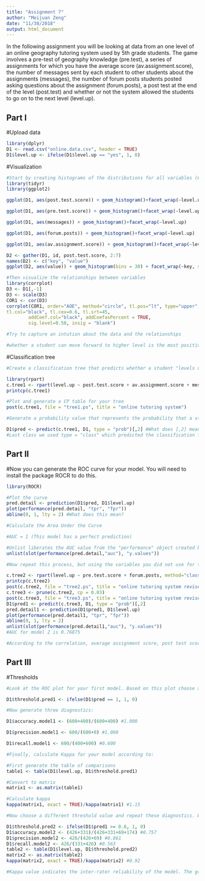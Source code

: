 ```yaml
---
title: "Assignment 7"
author: "Meijuan Zeng"
date: "11/30/2018"
output: html_document
---
```


In the following assignment you will be looking at data from an one level of an online geography tutoring system used by 5th grade students. The game involves a pre-test of geography knowledge (pre.test), a series of assignments for which you have the average score (av.assignment.score),  the number of messages sent by each student to other students about the assignments (messages), the number of forum posts students posted asking questions about the assignment (forum.posts), a post test at the end of the level (post.test) and whether or not the system allowed the students to go on to the next level (level.up).  

## Part I

#Upload data
```r
library(dplyr)
D1 <- read.csv("online.data.csv", header = TRUE)
D1$level.up <- ifelse(D1$level.up == "yes", 1, 0)
```

#Visualization 
```r
#Start by creating histograms of the distributions for all variables (#HINT: look up "facet" in the ggplot documentation)
library(tidyr)
library(ggplot2)

ggplot(D1, aes(post.test.score)) + geom_histogram()+facet_wrap(~level.up)

ggplot(D1, aes(pre.test.score)) + geom_histogram()+facet_wrap(~level.up)

ggplot(D1, aes(messages)) + geom_histogram()+facet_wrap(~level.up)

ggplot(D1, aes(forum.posts)) + geom_histogram()+facet_wrap(~level.up)

ggplot(D1, aes(av.assignment.score)) + geom_histogram()+facet_wrap(~level.up)

D2 <- gather(D1, id, post.test.score, 2:7)
names(D2) <- c("key", "value")
ggplot(D2, aes(value)) + geom_histogram(bins = 30) + facet_wrap(~key, scale = 'free')

#Then visualize the relationships between variables
library(corrplot)
D3 <- D1[,-1]
D3 <- scale(D3)
COR1 <- cor(D3)
corrplot(COR1, order="AOE", method="circle", tl.pos="lt", type="upper",        
tl.col="black", tl.cex=0.6, tl.srt=45, 
        addCoef.col="black", addCoefasPercent = TRUE,
        sig.level=0.50, insig = "blank")

#Try to capture an intution about the data and the relationships

#whether a student can move forward to higher level is the most positively correlated with the student's average assignment score, followed by the post.test score and messages. So I will choose these 3 variables to predict if a student can level up in my classification tree.
```
#Classification tree
```r
#Create a classification tree that predicts whether a student "levels up" in the online course using three variables of your choice (As we did last time, set all controls to their minimums)

library(rpart)
c.tree1 <- rpart(level.up ~ post.test.score + av.assignment.score + messages, method="class", data=D1) 
printcp(c.tree1)

#Plot and generate a CP table for your tree 
post(c.tree1, file = "tree1.ps", title = "online tutoring system")

#Generate a probability value that represents the probability that a student levels up based your classification tree 

D1$pred <- predict(c.tree1, D1, type = "prob")[,2] #What does [,2] mean here?
#Last class we used type = "class" which predicted the classification for us, this time we are using type = "prob" to see the probability that our classififcation is based on.

```
## Part II
#Now you can generate the ROC curve for your model. You will need to install the package ROCR to do this.
```r
library(ROCR)

#Plot the curve
pred.detail <- prediction(D1$pred, D1$level.up) 
plot(performance(pred.detail, "tpr", "fpr"))
abline(0, 1, lty = 2) #What does this mean?

#Calculate the Area Under the Curve

#AUC = 1 (This model has a perfect prediction)

#Unlist liberates the AUC value from the "performance" object created by ROCR
unlist(slot(performance(pred.detail,"auc"), "y.values"))

#Now repeat this process, but using the variables you did not use for the previous model and compare the plots & results of your two models. Which one do you think was the better model? Why?

c.tree2 <- rpart(level.up ~ pre.test.score + forum.posts, method="class", data=D1) 
printcp(c.tree2)
post(c.tree2, file = "tree2.ps", title = "online tutoring system revised")
c.tree3 <- prune(c.tree2, cp = 0.03)
post(c.tree3, file = "tree3.ps", title = "online tutoring system revised2")
D1$pred1 <- predict(c.tree3, D1, type = "prob")[,2]
pred.detail1 <- prediction(D1$pred1, D1$level.up) 
plot(performance(pred.detail1, "tpr", "fpr"))
abline(0, 1, lty = 2)
unlist(slot(performance(pred.detail1,"auc"), "y.values"))
#AUC for model 2 is 0.76875

#According to the correlation, average assignment score, post test scores, and messages should be the best 3 predictors for "level up" compared to forum posts and pre test scores. The AUC value for model 1 is higher than that for model 2, indicating that model 1 is better.
```
## Part III
#Thresholds
```r
#Look at the ROC plot for your first model. Based on this plot choose a probability threshold that balances capturing the most correct predictions against false positives. Then generate a new variable in your data set that classifies each student according to your chosen threshold.

D1$threshold.pred1 <- ifelse(D1$pred == 1, 1, 0)

#Now generate three diagnostics:

D1$accuracy.model1 <- (600+400)/(600+400) #1.000

D1$precision.model1 <- 600/(600+0) #1.000

D1$recall.model1 <- 600/(400+600) #0.600

#Finally, calculate Kappa for your model according to:

#First generate the table of comparisons
table1 <- table(D1$level.up, D1$threshold.pred1)

#Convert to matrix
matrix1 <- as.matrix(table1)

#Calculate kappa
kappa(matrix1, exact = TRUE)/kappa(matrix1) #1.15

#Now choose a different threshold value and repeat these diagnostics. What conclusions can you draw about your two thresholds?

D1$threshold.pred2 <- ifelse(D1$pred1 >= 0.6, 1, 0)
D1$accuracy.model2 <- (426+331)/(426+331+69+174) #0.757
D1$precision.model2 <- 426/(426+69) #0.861
D1$recall.model2 <- 426/(331+426) #0.563
table2 <- table(D1$level.up, D1$threshold.pred2)
matrix2 <- as.matrix(table2)
kappa(matrix2, exact = TRUE)/kappa(matrix2) #0.92

#Kappa value indicates the inter-rater reliability of the model. The greater value indicates the greater reliability between our data and the model. We can conclude that model 1 has more reliable predictors than model 2. Besides, based on previous correlation table and AUC calculations, we can say that model 1 predicts better.
```


